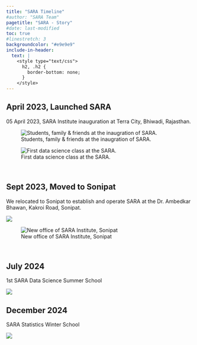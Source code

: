 ```yaml
---
title: "SARA Timeline"
#author: "SARA Team"
pagetitle: "SARA - Story"
#date: last-modified
toc: true
#linestretch: 3
backgroundcolor: "#e9e9e9"
include-in-header: 
  text: |
    <style type="text/css">
      h2, .h2 {
        border-bottom: none;
      }
    </style>
---
```


::: {.card}

## April 2023, Launched SARA

05 April 2023, SARA Institute inauguration at Terra City, Bhiwadi, Rajasthan.

![Students, family & friends at the inaugration of SARA.](images/launch-sara.jpg)

![First data science class at the SARA.](images/first_class1.jpg)

:::

<br>

:::: {.card}
## Sept 2023, Moved to Sonipat

We relocated to Sonipat to establish and operate SARA at the Dr. Ambedkar Bhawan, Kakroi Road, Sonipat.

::: {layout="[[1,1], [1]]"}

![](images/sonipat.png)

![New office of SARA Institute, Sonipat](images/sara-sonipat.jpg)
:::

::::

<br>

::: {.card}

## July 2024

1st SARA Data Science Summer School

![](images/2024summer.png)

:::

::: {.card}

## December 2024 

SARA Statistics Winter School

![](images/2024winter.png)

:::

<br>
